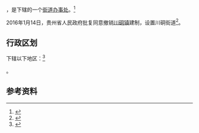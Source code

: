 {{中国乡级行政区|52/06/02/100/000}}

'''{{PAGENAMEBASE}}'''，是{{PRC admin/fullname|52/06/02/100/000|3}}下辖的一个[[街道办事处|街道办事处]]。<ref>{{PRC admin/ref sgc|{{PRC admin/parent|52/06/02/100/000}}}}</ref>

2016年1月14日，贵州省人民政府批复同意撤销[[川硐镇|川硐镇]]建制，设置川硐街道<ref>{{Cite web |url=http://www.gzgov.gov.cn/xxgk/zfxxgkpt/szfxxgkml/ztfl/cxjshjbh/201701/t20170106_683902.html |title=省人民政府关于同意撤销碧江区川硐镇设置川硐街道的批复（黔府函〔2016〕29号） |access-date=2017-09-05 |archive-date=2017-09-05 |archive-url=https://web.archive.org/web/20170905234327/http://www.gzgov.gov.cn/xxgk/zfxxgkpt/szfxxgkml/ztfl/cxjshjbh/201701/t20170106_683902.html |dead-url=yes }}</ref>。

== 行政区划 ==

{{PAGENAMEBASE}}下辖以下地区：<ref>{{PRC admin/ref sgc|52/06/02/100/000}}</ref>

{{PRC admin/children|52/06/02/100/000}}。

== 参考资料 ==

{{reflist}}

{{行政区划小作品}}
{{PRC admin/navcat|52/06/02/100/000}}